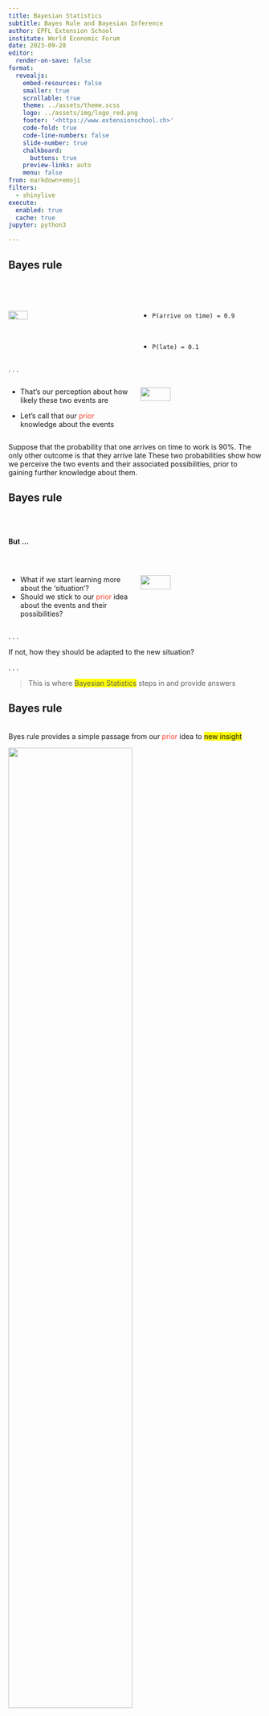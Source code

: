 ```yaml
---
title: Bayesian Statistics
subtitle: Bayes Rule and Bayesian Inference
author: EPFL Extension School
institute: World Economic Forum
date: 2023-09-28
editor:
  render-on-save: false
format:
  revealjs:
    embed-resources: false
    smaller: true
    scrollable: true
    theme: ../assets/theme.scss 
    logo: ../assets/img/logo_red.png
    footer: '<https://www.extensionschool.ch>'
    code-fold: true
    code-line-numbers: false
    slide-number: true
    chalkboard:
      buttons: true
    preview-links: auto
    menu: false
from: markdown+emoji
filters:
  - shinylive
execute:
  enabled: true
  cache: true
jupyter: python3

---
```


## Bayes rule 

<br> <br>

::: columns
::: {.column width="50%"}
::: fragment
![](img/AdobeStock_228399688.jpeg){width="40%" height="40%" fig-align="center"}
:::
:::

::: {.column width="50%"}
::: incremental
-   `P(arrive on time) = 0.9`

<br>

-   `P(late) = 0.1`
:::
:::
:::

. . .

::: columns
::: {.column width="50%"}
-   That's our perception about how likely these two events are

-   Let's call that our [prior]{style="color:#ff412c"} knowledge about the events
:::

::: {.column width="50%"}
![](img/AdobeStock_607202393.jpeg){width="50%" height="50%" fig-align="center"}
:::
:::

::: notes
Suppose that the probability that one arrives on time to work is 90%. The only other outcome is that they arrive late These two probabilities show how we perceive the two events and their associated possibilities, prior to gaining further knowledge about them.
:::

## Bayes rule

<br> <br>

**But ...** 

<br>

::: columns
::: {.column width="50%"}
-   What if we start learning more about the 'situation'?
-   Should we stick to our [prior]{style="color:#ff412c"} idea about the events and their possibilities?
:::

::: {.column width="50%"}
![](img/AdobeStock_462364017.jpeg){width="50%" height="50%" right="180" fig-align="center"}
:::
:::

. . .

If not, how they should be adapted to the new situation?

. . .



> This is where [Bayesian Statistics]{style="background-color: yellow;"} steps in and provide answers

## Bayes rule {.smaller}

<br> Byes rule provides a simple passage from our [prior]{style="color:#ff412c"} idea to [new insight]{style="background-color: yellow;"}

::: fragment
![](img/bayes%20-%20rule.png){width="70%" height="70%" fig-align="center"}
:::

::: fragment
![](img/bayes%20-%20rule%20-%20example.jpg){width="70%" height="70%" fig-align="center"}
:::

. . .

Let's call the new idea a [posterior]{style="background-color: yellow;"}

. . .

`P(arrive on time)` → `P(arrive on time | it’s raining)` 

::: notes
press c to activate the chalk and circle on the P(arrive on time \| it's raining) and the word posterior press c again to turn it off
:::

## Bayes rule

<br> <br>

More formally, Bayes rule says:

$$P(\text{arrive on time} | rain) = \frac{P(rain | \text{arrive on time})P(\text{arrive on time})}{P(rain)}$$

## Bayes rule: an example



::: incremental
-   **My prior**: 90% of WEF employees are on time

-   **Evidence**: a speaker at the forum will be from WEF NY office

-   What is my **posterior**? what is the probability that the speaker will be on time?
:::





![](img/bayes-example1.jpg){.absolute .fragment width="70%" height="70%" }

![](img/bayes-example2.jpg){.absolute .fragment width="70%" height="70%" }

![](img/bayes-example3.jpg){.absolute .fragment width="70%" height="70%" }


::: notes
posterior p(speaker is on time \| ny office) or posterior p(wef on time \| ny office)?
:::

## Bayes rule: an example {.smaller}



![](img/bayes-example3.jpg){width="60%" height="60%" fig-align="center"}

::: {style="font-size:14px"}
::: fragment
```{=tex}
\begin{align}
P(\text{on time}|\text{NY office})& = \frac{P(\text{NY office}|\text{on time})\times P(\text{on time})}{P(\text{NY office})} \\
& = \frac{0.4 \times 0.9}{0.4 \times 0.9 + 0.8 \times 0.1} = 0.82
\end{align}
```
:::
:::

. . .

my prior has dropped from **90% to 82%**


::: notes
press c to activate the chalk and circle on the prior 90% and posterior 82% press c again to turn it off
:::

## How to obtain the posterior?


We are usually interested in the full posterior **distribution** and not only in the **point** estimates. There are at least two approaches to obtain the distribution:


> [**Analytical Methods**:]{style="color: #6ebef0;"}

- They are based on `exact` formulas and conjugate prior concept
- Examples are Beta and Gamma distributions
- We introduce these methods and will use them in the hands-on session today

. . . 

> [**Numerical Methods**:]{style="color: #6ebef0;"}

- They are based on Markov Chain Monte Carlo (MCMC) `sampling` methods
- Examples are Metropolis-Hastings, Gibbs, and No-U-Turn Sampler (NUTS) methods
- We will use these techniques in the hands-on sessions tomorrow


::: notes
In Bayesian inference, we are interested in the posterior **distribution** of the parameters of interest, and not only in the **point** estimates.
So, question is how to obtain the posterior distribution? 
:::


## Analytical Approach

Consider the example of flipping a coin, but other real-world examples include:

The probability that:

- a person has a disease
- a person buys a product
- a person clicks on an ad
- a person defaults on a loan
- a person is left handed
- a free throw by a basketball player is successful
- a baby is a girl
- a widget on an assembly line is faulty

## Analytical Approach
#### Objective: find out the posterior given a prior and likelihood
Here is what we want to do: [violet]{style="color:#962cff"} <-- [blue]{style="color:blue"} + [red]{style="color:red"} 

- we begin with some [prior]{style="color:blue"} distribution of the outcome of coin flips
- we observe some [data]{style="color:red"} that consist of a set of results from flipping the coin
- we infer the [posterior]{style="color:#962cff"} distribution of credibility using Bayes’ rule

$$\color{#962cff}{posterior} : \frac{\color{red}{likelihood}\times\color{blue}{prior}}{\color{red}{evidence}}$$

Mathematically:

$$\color{#962cff}{P(\theta|data)} = \frac{\color{red}{P(data|\theta)}\times\color{blue}{P(\theta)}}{\color{red}{P(data)}}$$

or simply, $\color{#962cff}{P(\theta|data)} \propto \color{red}{P(data|\theta)}\times\color{blue}{P(\theta)}$

or simply, $\color{#962cff}{posterior} \propto \color{red}{likelihood}\times\color{blue}{prior}$

::: notes
The “likelihood” p(D|θ), is the probability that the data could be generated by the model with parameter value θ.
The “evidence” for the model, p(D), is the overall probability of the data according to the model, averaged over all possible parameter values. It is the normalization constant that ensures that the posterior is a proper probability distribution.
The term “evidence” is in fact the “marginal likelihood” that refers specifically to the operation of taking the average of the likelihood, p(D|θ), across all values of θ, weighted by the prior probability of θ.
:::

## Analytical Approach
#### Likelihood ... but what is the likelihood?

let's go back to the coin example:

the probability of each outcome can be calculated directly from the Bernoulli distribution which has the form:

$$P(x|\theta) = \theta^x(1-\theta)^{1-x}$$

where $x$ is the outcome of the coin flip (0 or 1) and $\theta$ is the probability of getting a head, and can be fixed to be 0.5, for example.

So, $P(x|\theta=0.5)$ is only a function of $x$.

## Analytical Approach
#### Likelihood  ... but what if we fix $x$ and let $\theta$ vary?

In this case we get a function of $\theta$ that is called the (Bernoulli) likelihood function for $\theta$:

$$P(x|\theta) = \theta^x(1-\theta)^{1-x}$$

if we flip the coin N times and get $z=\sum_{i}x_i$  heads, then the likelihood function is:

$$P(x|\theta) = \theta^z(1-\theta)^{N-z}$$

Now we only need to specify the prior: 

$$\color{#962cff}{posterior} \propto \color{red}{likelihood}\times\color{blue}{prior}$$

## Analytical Approach
#### Prior  ... what should be the prior?

The prior $P(\theta)$ can be any function that gives probability for the values of $0 \leq \theta \leq 1$.

For example, we can choose a uniform prior, which means that all values of $\theta$ are equally likely. There are many other choices.

In Statistics, there are many instance where the choice is simply a matter of convenience. That's the case here for the prior:

The prior $P(\theta)$ ~ Beta distribution is a convenient choice because it is a **conjugate prior** to the Bernoulli likelihood function.

Conjugate prior means that the posterior distribution is of the same form as the prior distribution:

[prior]{style="color:red"} ~ Beta distribution $\rightarrow$ [posterior]{style="color:#962cff"} ~ Beta distribution

## Analytical Approach
#### Prior  ... what is Beta distribution?

Let's see what the Beta distribution looks like:

$$P(\theta) = \frac{\theta^{\alpha-1}(1-\theta)^{\beta-1}}{B(\alpha,\beta)}$$

where $B(\alpha,\beta)$ is the beta function:

$$B(\alpha,\beta) = \int_0^1 \theta^{\alpha-1}(1-\theta)^{\beta-1} d\theta$$

and $\alpha>0$ and $\beta>0$ are the shape parameters of the distribution, and $0 \leq \theta \leq 1$.

## Analytical Approach
#### Prior  ... what is Beta distribution?

Let's play with the [Beta distribution](https://shinylive.io/py/app/#code=NobwRAdghgtgpmAXGKAHVA6VBPMAaMAYwHsIAXOcpMAHQgEsZViAnMgAgGcALeibTgHcoZQtzqNmbdjBGoANsTLz6AIyzYFS9lE7sFZCU1YcIAVybYdeiKjoAzFsRhde-dpJPsAgujzsWSgATOBZ-M3oHJxdOQnocDE4yET1PaVU4ZLo6NFQAfQj2AF52CKwoAHM4PPt5CKCACjp2Ftc+AWFRbgwybjh4RIBrTLFsBoBKPGbWsvkobGIzMjzOehDVKBYmiFbd0vpyiDh5FbW4Da3pvev2AGJ2ABV6ZTgrm5ay7gAWJrAACWIgnYQWIcD0qE2sEyoT0xHs7F6cHYACFMlBgfQkiw1Et6KR2GIoBAqh4yHoeGg4AB+GhgSZvd73PioJZcFQhFgMm5lZlLFbs0K-KC0-y0gAKkPgFBYOhF7AAjP55QAGPDy+k7d4zA685acAWXMCqOXiyXQmXG-AKpWq9VTTVa-ZYIXsAB87FV7FUbo9tI1XJaGveZQhRxOsj420dHwOizILOWWjIv2g8DyqCC9j99veQdaGvG2QgdBC8M4oQAboLdf44wn-OXOKtSONEG8AAJ1pYdwIQDlYRTJqDyMhFWnedhigAiADE-W9S+xU9UM-YJm2HXtbBgWESQTBEnA4I15QBOABsAA5ldf1QG7gAC8scREBIkk5UAHiKAA9v-L7x-Yol0wFQIE4CFCDgBplQwZVFVg09TzwABWZVC03XYDAHJQGh-fwMmSLBMzw-xdQwKAJjwcjVAmSZ2AAckGABaBi8HkQQigAJgw95sLIZ55GghjUWSfQnA2VR6BUMgrBCcDnisewzAgQgBNIBjeJubCfzmDJ5AaFgGIAEhoGhEWSYzNPvbDsD045DJMsUmnMvpLPGazMNabChKqPsGkUQgigYjIkjY9hHChUgihnYdywwmyR0SbhAQmIscnQYDfFQBpcgKegG0rUJ-HWMwKiKB4WDMOBxjAABfPBwGXahAgARwiQJ4HITgeh-Mh8CIUgKCoZAeHaIQRDEeqAF0gA) and see how it changes with $\alpha$ and $\beta$.


A few observations:

::: incremental
- uniform distribution is a special case of the Beta distribution with $\alpha=\beta=1$
- it can become a symmetric distribution e.g. with $\alpha=\beta=4$
- it can become a right or left-skewed distribution e.g. with $\alpha=2$ and $\beta=5$
:::

::: notes
note that changing the values of $\alpha$ and $\beta$ changes the shape of the distribution
:::

## Analytical Approach
#### Posterior  ... what would it be like if the prior is Beta? {.smaller}

![](img/posterior.png){width="45%" height="45%" fig-align="center"}

$$\color{#962cff}{P(\theta|data)} \propto \color{red}{\theta^z(1-\theta)^{N-z}}\times\color{blue}{\theta^{\alpha-1}(1-\theta)^{\beta-1}}$$

$$\color{#962cff}{P(\theta|data)} \propto \theta^{z+\alpha-1}(1-\theta)^{N-z+\beta-1}$$

$$\color{#962cff}{Beta(\alpha+z,\beta+N-z)} \propto \color{red}{\text{Bernoulli likelihood}} \times\color{blue}{Beta(\alpha,\beta)}$$



Let's have a little [show](https://shinylive.io/py/app/#code=NobwRAdghgtgpmAXGKAHVA6VBPMAaMAYwHsIAXOcpMAHQgEsZViAnMgAgGcALeibTgHcoZQtzqNmbdjBGoANsTLz6AIyzYFS9lE7sFZCU1YcIAVybYdeiKjoAzFsRhde-dpJPsAgujzsWSgATOBZ-M3oHJxdOQnocDE4yET1PaVU4ZLo6NFQAfQj2AF52CKwoAHM4PPt5CKCACjp2Ftc+AWFRbgwybjh4RIBrTLFsBoBKPGbWsvkobGIzMjzOehDVKBYmiFbd0vpyiDh5FbW4Da3pvev2AGJ2ABV6ZTgrm5ay7gAWJrAACWIgnYQWIcD0vTg7AAQpkoPpiElQvRWOwxFAIFU9KorBD9CxkSwdBAgtDQhBFvIVOwVMMVNxiMQggB+GhgSZvd73PioJZcFQhFgcm5lblLFb80K-KCs-ysgAKm1gmVCOhl7AAjP51QAGPDq9k7d4zA6i5acCWXMCqNXyxXwCiE634DVa3X6qaGo37DCm8VnS0AORtkAsGUJxHs7Fq8U4ap1rrd2oNXo+JtsYvN-t+EDyfSgQVjztZ5hgYfYEfYeYLat1Gu1ieTKbKqF+rINQpajeuzfRxzysj42xT3sWZB5yy0ZGzSryqCC9jbHveXfYBvG2QgdBCkc4oQAbpLTf5R+P-LvOKtSONEG8AAInpZ3wLE0JYRRTqDyMhFVnedhygARAAxNs3m3dhoHgWd5wmG9PT2WwMBYdEQRgRI4DgRp1QATgANgADm1Qj9Q7dhSNuAAC3cOFxZCMUhbUAB4ilQZj1VIiFkmKCDMBUCBOFQKBCDgBptQwbVNTE7DsL1et103eDdnuQhAhESEyEEYh9HfVIdjhJxBFI+x6AqfwoAADzBbiDESMxVEnTgGk1dgACZ-GMipVgALzgIonLcr5xnkzltO0GEWHJMxKXoal6Fpeh6UZUiLLBYBtQAXTfJQGk4qB-FygAqArTQwHMq0c8Z2AK9gnIAWly8YioaEqAwmWqSrKuB8wqyZ2AAchYPr-BgTgihc4KbmSyzODSzLqLycy5gyeQGkGgASGgaFyta+om64UpmjL0OWbAluOBo+ppY4EoZIJdqm1KjvmshnnkES+vCyLoti+LEruva9luA7ZowCp8UaAHdnI0KOFQJwNlUegVDIKwgnoJJ8VUJZkQU95gfVTLJxyvpkn8DJkiwGDcv8EqoAmPAStUCZer61RaqG6koGWoo+rhgl-2Aob5EEMbIdafHCffYnYTJ2FKfsaXSY8dMyAwOnxgAag63MuoLenlfHDAmc1lq2u18rmf8Vm6jgPdkTesgOeFsazPkVBuCgIoxNw-wzvkHnmERfEUUAoD7sU1oHpmgnjoWv3Vr6jatpJqAdrFloJdj06ufOvrw7x6bgBj57XvevmURQ+Eg-50POHzm5M7eqpiQaRRCB5jIkg5xwlVIIogM-Xd07uTOwbWCZSNImyXoqbhljmBYlgniOWhsnhAWXjdcm43wW1yAp6DPfdQn8dYzAqIoHhYMw4HGMAAF88HASCEGQQIAEcIkCeByE4HpzLIPgIgpAKBUGQDwdoQgRBiAfulIAA) of this


::: notes
a few things we learn from the plot:
- as you noted in the plots, posterior is a compromise between the prior and the likelihood
- the more data we have, the more the posterior is dominated by the likelihood, and less by the prior
- the posterior is a probability distribution, so it integrates to 1
- the posterior is a Beta distribution with parameters $\alpha+z$ and $\beta+N-z$
- a+b=N
:::

## Analytical Approach
#### Prior  ... what is Gamma distribution?

similar to beta distribution, gamma distribution is a convenient choice for the prior because it is a **conjugate prior** to the Poisson likelihood function.

## Jupyter Notebook

<br>

::: panel-tabset

### code
```.python
import matplotlib.pyplot as plt
import numpy as np
from scipy.stats import beta

# create a range of x values
x = np.linspace(0,1,100)

# calculate the probability density function for x values
beta_pdf = beta.pdf(x, a=1, b=1)

# plot probability distribution function
plt.plot(x, beta_pdf)
plt.xlabel('x values')
plt.ylabel('f(x)')
plt.title('Beta distribution')
plt.show()
```
### plot
```python
#| echo: false
#| eval: true
import matplotlib.pyplot as plt
import numpy as np
from scipy.stats import beta

# create a range of x values
x = np.linspace(0,1,100)

# calculate the probability density function for x values
beta_pdf = beta.pdf(x, a=1, b=1)

# plot probability distribution function
plt.plot(x, beta_pdf)
plt.xlabel('x values')
plt.ylabel('f(x)')
plt.title('Beta distribution')
plt.show()
```
:::


## {chalkboard-buttons="false" background-image="../assets/img/Handson_AdobeStock_316152114.jpeg" background-position="center"  background-repeat="no-repeat" background-opacity="0.5" background-size="cover"}

![](../assets/img/python-logo-inkscape.svg){width="30%" height="30%" fig-align="center"}

Let's begin:

-   Open the Jupyter notebook in `Day1-03/hands-on.ipynb`
-   Follow the instructions in the notebook, and run the codes.
-   You will be able to find the solution to the exercise in the `Day1-03/hands-on-solution.ipynb` notebook by the end of the day.

::: footer
:::

## {chalkboard-buttons="false" background-image="../assets/img/Coffee_AdobeStock_318442666.jpeg"  background-size="cover"}

::: footer

:::


<!-- ## {chalkboard-buttons="false" background-iframe="https://extensionschool.ch" background-interactive="true" background-interactive-end="true" background-interactive-start="true" background-opacity="0.7" background-position="center" } 


::: footer
::: -->
